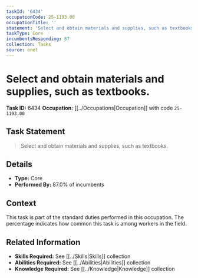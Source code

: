 ```yaml
---
taskId: '6434'
occupationCode: 25-1193.00
occupationTitle: ''
statement: 'Select and obtain materials and supplies, such as textbooks.'
taskType: Core
incumbentsResponding: 87
collection: Tasks
source: onet
---
```

# Select and obtain materials and supplies, such as textbooks.

**Task ID:** 6434
**Occupation:** [[../Occupations|Occupation]] with code `25-1193.00`

## Task Statement

> Select and obtain materials and supplies, such as textbooks.

## Details

- **Type:** Core
- **Performed By:** 87.0% of incumbents

## Context

This task is part of the standard duties performed in this occupation. The percentage indicates how common this task is among workers in the field.

## Related Information

- **Skills Required:** See [[../Skills|Skills]] collection
- **Abilities Required:** See [[../Abilities|Abilities]] collection
- **Knowledge Required:** See [[../Knowledge|Knowledge]] collection
